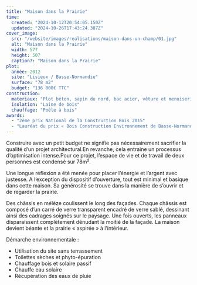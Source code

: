 ```yaml
---
title: "Maison dans la Prairie"
time:
  created: "2024-10-12T20:54:05.150Z"
  updated: "2024-10-26T17:43:24.387Z"
cover_image:
  src: "/website/images/realisations/maison-dans-un-champ/01.jpg"
  alt: "Maison dans la Prairie"
  width: 577
  height: 507
  caption?: "Maison dans la Prairie"
plot:
  année: 2012
  site: "Lisieux / Basse-Normandie"
  surface: "78 m2"
  budget: "136 000€ TTC"
construction:
  materiaux: "Plot béton, sapin du nord, bac acier, vêture et menuiseries mélèze"
  isolation: "Laine de bois"
  chauffage: "Poêle à bois"
awards:
  - "2ème prix National de la Construction Bois 2015"
  - "Lauréat du prix « Bois Construction Environnement de Basse-Normandie » 2015"
---
```


Construire avec un petit budget ne signifie pas nécessairement sacrifier la qualité d’un projet architectural.En revanche, cela entraine un processus d’optimisation intense.Pour ce projet, l’espace de vie et de travail de deux personnes est condensé sur 78m².

Une longue réflexion a été menée pour placer l’énergie et l’argent avec justesse. A l’exception du dispositif d’ouverture, tout est minimal et basique dans cette maison. Sa générosité se trouve dans la manière de s’ouvrir et de regarder la prairie.

Des châssis en mélèze coulissent le long des façades. Chaque châssis est composé d’un carré de verre transparent encadré de verre sablé, dessinant ainsi des cadrages soignés sur le paysage.
Une fois ouverts, les panneaux disparaissent complètement dénudant la moitié de la façade. La maison devient béante et la prairie « aspirée » à l’intérieur.

Démarche environnementale :

- Utilisation du site sans terrassement
- Toilettes sèches et phyto-épuration
- Chauffage bois et solaire passif
- Chauffe eau solaire
- Récupération des eaux de pluie
